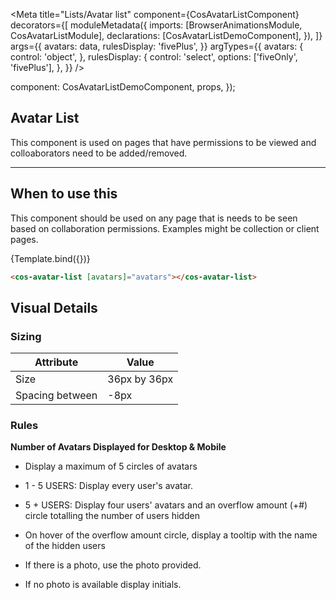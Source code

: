


<Meta
  title="Lists/Avatar list"
  component={CosAvatarListComponent}
  decorators={[
    moduleMetadata({
      imports: [BrowserAnimationsModule, CosAvatarListModule],
      declarations: [CosAvatarListDemoComponent],
    }),
  ]}
  args={{
    avatars: data,
    rulesDisplay: 'fivePlus',
  }}
  argTypes={{
    avatars: {
      control: 'object',
    },
    rulesDisplay: {
      control: 'select',
      options: ['fiveOnly', 'fivePlus'],
    },
  }}
/>

  component: CosAvatarListDemoComponent,
  props,
});

## Avatar List

This component is used on pages that have permissions to be viewed and colloaborators need to be added/removed.

---

## When to use this

This component should be used on any page that is needs to be seen based on collaboration permissions. Examples might be collection or client pages.

<Canvas>
  <Story name="Primary">{Template.bind({})}</Story>
</Canvas>

```html
<cos-avatar-list [avatars]="avatars"></cos-avatar-list>
```

<ArgsTable of={CosAvatarListComponent} />

## Visual Details

### Sizing

| Attribute       | Value        |
| --------------- | ------------ |
| Size            | 36px by 36px |
| Spacing between | -8px         |

### Rules

**Number of Avatars Displayed for Desktop & Mobile**

- Display a maximum of 5 circles of avatars

- 1 - 5 USERS: Display every user's avatar.

- 5 + USERS: Display four users' avatars and an overflow amount (+#) circle totalling the number of users hidden

- On hover of the overflow amount circle, display a tooltip with the name of the hidden users

- If there is a photo, use the photo provided.

- If no photo is available display initials.
